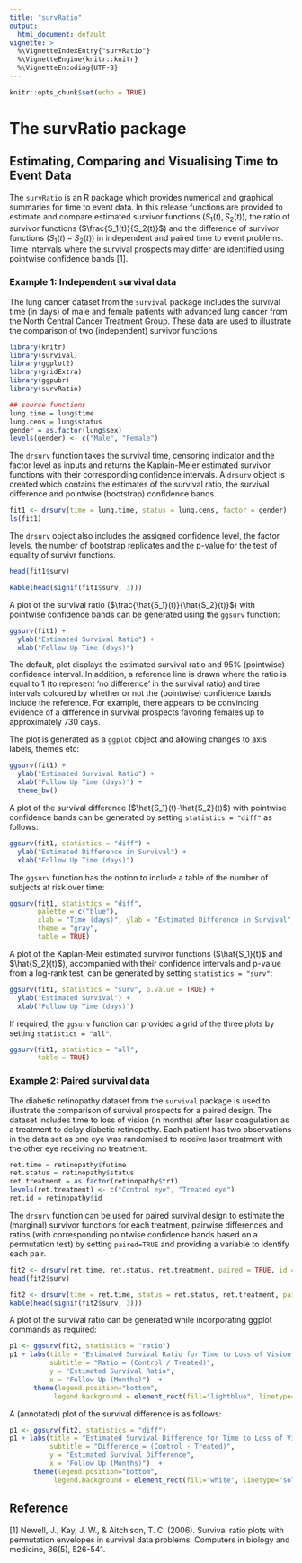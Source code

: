 ---
title: "survRatio"
output:
  html_document: default
vignette: >
  %\VignetteIndexEntry{"survRatio"}
  %\VignetteEngine{knitr::knitr}
  %\VignetteEncoding{UTF-8}
---

```{r setup, include=FALSE}
knitr::opts_chunk$set(echo = TRUE)
```

# The survRatio package
## Estimating, Comparing and Visualising Time to Event Data

The `survRatio` is an R package which provides numerical and graphical summaries for time to event data. In this release functions are provided to estimate and compare estimated survivor functions ($S_1(t),S_2(t)$), the ratio of survivor functions ($\frac{S_1(t)}{S_2(t)}$) and the difference of survivor functions ($S_1(t)-S_2(t)$) in independent and paired time to event problems. Time intervals where the survival prospects may differ are identified using pointwise confidence bands [1]. 

### Example 1: Independent survival data

The lung cancer dataset from the `survival` package includes the survival time (in days) of male and female patients with advanced lung cancer from the North Central Cancer Treatment Group. These data are used to illustrate the comparison of two (independent) survivor functions.

```{r, include=F}
library(knitr)
library(survival)
library(ggplot2)
library(gridExtra)
library(ggpubr)
library(survRatio)

## source functions
lung.time = lung$time
lung.cens = lung$status
gender = as.factor(lung$sex)
levels(gender) <- c("Male", "Female")
```

The `drsurv` function takes the survival time, censoring indicator and the factor level as inputs and returns the Kaplain-Meier estimated survivor functions with their corresponding confidence intervals. A `drsurv` object is created which contains the estimates of the survival ratio, the survival difference and pointwise (bootstrap) confidence bands. 

```{r}
fit1 <- drsurv(time = lung.time, status = lung.cens, factor = gender)
ls(fit1)
```

The `drsurv` object also includes the assigned confidence level, the factor levels, the number of bootstrap replicates and the p-value for the test of equality of survivr functions.

```{r, eval=FALSE}
head(fit1$surv)
```

```{r, echo=FALSE, results='asis'}
kable(head(signif(fit1$surv, 3)))
```

A plot of the survival ratio ($\frac{\hat{S_1}(t)}{\hat{S_2}(t)}$) with pointwise confidence bands can be generated using the `ggsurv` function:

```{r, warning=FALSE}
ggsurv(fit1) +
  ylab("Estimated Survival Ratio") +
  xlab("Follow Up Time (days)")
```

The default, plot displays the estimated survival ratio and 95% (pointwise) confidence interval. In addition, a reference line is drawn where the ratio is equal to 1 (to represent 'no difference' in the survival ratio) and time intervals coloured by whether or not the (pointwise) confidence bands include the reference. For example, there appears to be convincing evidence of a difference in survival prospects favoring females up to approximately 730 days.

The plot is generated as a `ggplot` object and allowing changes to axis labels, themes etc:

```{r, warning=FALSE}
ggsurv(fit1) +
  ylab("Estimated Survival Ratio") +
  xlab("Follow Up Time (days)") +
  theme_bw()
```

A plot of the survival difference ($\hat{S_1}(t)-\hat{S_2}(t)$) with pointwise confidence bands can be generated by setting `statistics = "diff"` as follows:

```{r, warning=FALSE}
ggsurv(fit1, statistics = "diff") +
  ylab("Estimated Difference in Survival") +
  xlab("Follow Up Time (days)")
```

The `ggsurv` function has the option to include a table of the number of subjects at risk over time:

```{r, warning=FALSE}
ggsurv(fit1, statistics = "diff",
       palette = c("blue"),
       xlab = "Time (days)", ylab = "Estimated Difference in Survival", 
       theme = "gray",
       table = TRUE)
```

A plot of the Kaplan-Meir estimated survivor functions ($\hat{S_1}(t)$ and $\hat{S_2}(t)$), accompanied with their confidence intervals and p-value from a log-rank test, can be generated by setting `statistics = "surv"`:

```{r, warning=FALSE}
ggsurv(fit1, statistics = "surv", p.value = TRUE) +
  ylab("Estimated Survival") +
  xlab("Follow Up Time (days)")
```

If required, the `ggsurv` function can provided a grid of the three plots by setting `statistics = "all"`.

```{r, warning=FALSE, fig.height=10, fig.width=12}
ggsurv(fit1, statistics = "all",
       table = TRUE)
```

### Example 2: Paired survival data

The diabetic retinopathy dataset from the `survival` package is used to illustrate the comparison of survival prospects for a paired design. The dataset includes time to loss of vision (in months) after laser coagulation as a treatment to delay diabetic retinopathy. Each patient has two observations in the data set as one eye was randomised to receive laser treatment with the other eye receiving no treatment. 

```{r, include=F}
ret.time = retinopathy$futime
ret.status = retinopathy$status
ret.treatment = as.factor(retinopathy$trt)
levels(ret.treatment) <- c("Control eye", "Treated eye")
ret.id = retinopathy$id
```

The `drsurv` function can be used for paired survival design to estimate the (marginal) survivor functions for each treatment, pairwise differences and ratios (with corresponding pointwise confidence bands based on a permutation test) by setting `paired=TRUE` and providing a variable to identify each pair.

```{r, eval=FALSE}
fit2 <- drsurv(ret.time, ret.status, ret.treatment, paired = TRUE, id = ret.id)
head(fit2$surv)
```

```{r, echo=FALSE, results='asis'}
fit2 <- drsurv(time = ret.time, status = ret.status, ret.treatment, paired = TRUE, id = ret.id)
kable(head(signif(fit2$surv, 3)))
```

A plot of the survival ratio can be generated while incorporating ggplot commands as required:

```{r, warning=FALSE}
p1 <- ggsurv(fit2, statistics = "ratio")
p1 + labs(title = "Estimated Survival Ratio for Time to Loss of Vision after Laser Coagulation",
          subtitle = "Ratio = (Control / Treated)",
          y = "Estimated Survival Ratio", 
          x = "Follow Up (Months)")  +
      theme(legend.position="bottom",
           legend.background = element_rect(fill="lightblue", linetype="solid"))
```

A (annotated) plot of the survival difference is as follows:

```{r, warning=FALSE}
p1 <- ggsurv(fit2, statistics = "diff")
p1 + labs(title = "Estimated Survival Difference for Time to Loss of Vision after Laser Coagulation",
          subtitle = "Difference = (Control - Treated)",
          y = "Estimated Survival Difference", 
          x = "Follow Up (Months)")  +
      theme(legend.position="bottom",
           legend.background = element_rect(fill="white", linetype="solid"))
```

## Reference
[1] Newell, J., Kay, J. W., & Aitchison, T. C. (2006). Survival ratio plots with permutation envelopes in survival data problems. Computers in biology and medicine, 36(5), 526-541.
